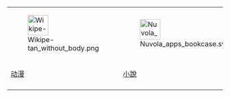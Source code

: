 <div style="text-align: center;">
{|
|-
| [[File:Wikipe-tan_without_body.png|48px]]
| [[File:Nuvola_apps_bookcase.svg|48px]]
| [[File:Gamepad.svg|48px]]
| [[File:Animation2.gif|48px]]
| [[File:Nagasakibomb.jpg|48px]]
|
|- align="center"
| [[Portal:动漫|动漫]]
| [[Portal:小說|小說]]
| [[Portal:电子游戏|游戏]]
| [[Portal:机器人学|机器人学]]
| [[Portal:軍事|軍事]]
|-
|}
</div>